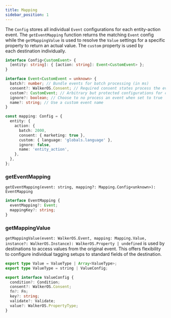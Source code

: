 ```yaml
---
title: Mapping
sidebar_position: 1
---
```



The `Config` stores all individual `Event` configurations for each entity-action
event. The&nbsp;<Link to="#geteventmapping">`getEventMapping`</Link> function
returns the matching `Event` config while
the&nbsp;<Link to="#getmappingvalue">`getMappingValue`</Link> is used to resolve
the `Value` settings for a specific property to return an actual value. The
`custom` property is used by
each&nbsp;<Link to="/docs/destinations/">destination</Link> individually.

```ts
interface Config<CustomEvent> {
  [entity: string]: { [action: string]: Event<CustomEvent> };
}

interface Event<CustomEvent = unknown> {
  batch?: number; // Bundle events for batch processing (in ms)
  consent?: WalkerOS.Consent; // Required consent states process the event
  custom?: CustomEvent; // Arbitrary but protected configurations for custom event config
  ignore?: boolean; // Choose to no process an event when set to true
  name?: string; // Use a custom event name
}

const mapping: Config = {
  entity: {
    action: {
      batch: 2000,
      consent: { marketing: true },
      custom: { language: 'globals.language' },
      ignore: false,
      name: 'entity_action',
    },
  },
};
```

### getEventMapping

`getEventMapping(event: string, mapping?: Mapping.Config<unknown>): EventMapping`

```ts
interface EventMapping {
  eventMapping?: Event;
  mappingKey?: string;
}
```

### getMappingValue

`getMappingValue(event: WalkerOS.Event, mapping: Mapping.Value, instance?: WalkerOS.Instance): WalkerOS.Property | undefined`
is used by destinations to access values from the original event. This offers
flexibility to configure
individual&nbsp;<Link to="/docs/clients/walkerjs/tagging">tagging setups</Link>
to standard fields of the destination.

```ts
export type Value = ValueType | Array<ValueType>;
export type ValueType = string | ValueConfig;

export interface ValueConfig {
  condition?: Condition;
  consent?: WalkerOS.Consent;
  fn?: Fn;
  key?: string;
  validate?: Validate;
  value?: WalkerOS.PropertyType;
}
```
